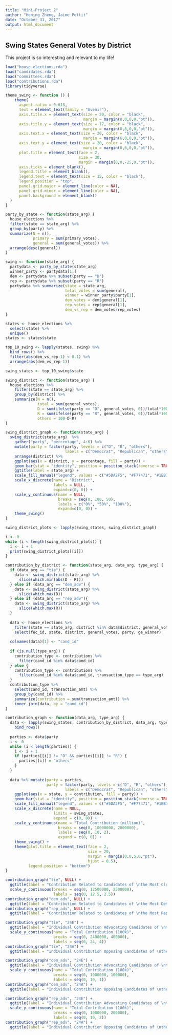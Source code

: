 ```yaml
---
title: "Mini-Project 2"
author: "Hening Zheng, Jaime Pettit"
date: "October 31, 2017"
output: html_document
---
```



## Swing States General Votes by District

This project is so interesting and relevant to my life!

```r
load("house_elections.rda")
load("candidates.rda")
load("committees.rda")
load("contributions.rda")
library(tidyverse)
```

```r
theme_swing <- function () { 
    theme(
      aspect.ratio = 0.618,
      text = element_text(family = "Avenir"),
      axis.title.x = element_text(size = 20, color = "black",
                                  margin = margin(8,0,0,0,"pt")),
      axis.title.y = element_text(size = 17, color = "black",
                                  margin = margin(0,8,0,0,"pt")),
      axis.text.x = element_text(size = 20, color = "black",
                                  margin = margin(6,0,0,0,"pt")),
      axis.text.y = element_text(size = 20, color = "black",
                                  margin = margin(0,6,0,0,"pt")),
      plot.title = element_text(face = 2, 
                                size = 30,
                                margin = margin(0,0,-25,0,"pt")),
      axis.ticks = element_blank(),
      legend.title = element_blank(),
      legend.text = element_text(size = 15, color = "black"),
      legend.position = "top",
      panel.grid.major = element_line(color = NA),
      panel.grid.minor = element_line(color = NA),
      panel.background = element_blank()
  )
}

party_by_state <- function(state_arg) {
  house_elections %>%
  filter(state == state_arg) %>%
  group_by(party) %>%
  summarize(N = n(),
            primary = sum(primary_votes),
            general = sum(general_votes)) %>%
  arrange(desc(general))
}

swing <- function(state_arg) {
  partydata <- party_by_state(state_arg) 
  winner_party <- partydata[1,]
  dem <- partydata %>% subset(party == "D")
  rep <- partydata %>% subset(party == "R")
  partydata %>% summarize(state = state_arg,
                          total_votes = sum(general),
                          winner = winner_party$party[1],
                          dem_votes = dem$general[1],
                          rep_votes = rep$general[1],
                          dem_vs_rep = dem_votes/rep_votes)
}

states <- house_elections %>% 
  select(state) %>%
  unique()
states <- states$state

top_10_swing <- lapply(states, swing) %>%
  bind_rows() %>%
  filter(abs(dem_vs_rep-1) < 0.1) %>%
  arrange(abs(dem_vs_rep-1))

swing_states <- top_10_swing$state

swing_district <- function(state_arg) {
  house_elections %>%
    filter(state == state_arg) %>%
    group_by(district) %>% 
    summarize(N = n(),
              total = sum(general_votes),
              D = sum(ifelse(party == "D", general_votes, 0))/total*100,
              R = sum(ifelse(party == "R", general_votes, 0))/total*100,
              others = 100-D-R)
}

swing_district_graph <- function(state_arg) {
  swing_district(state_arg)  %>%
    gather("party", "percentage", 4:6) %>%
    mutate(party = factor(party, levels = c("D", "R", "others"), 
                          labels = c("Democrat", "Republican", "others"))) %>%
    arrange(district) %>%
    ggplot(aes(x = district, y = percentage, fill = party)) +
    geom_bar(stat = "identity", position = position_stack(reverse = TRUE)) +
    ggtitle(label = state_arg) +
    scale_fill_manual("legend", values = c("#5DA2F5", "#F77471", "#1EB742")) +
    scale_x_discrete(name = "District",
                     labels = NULL,
                     expand=c(0, 0)) +
    scale_y_continuous(name = NULL,
                       breaks = seq(0, 100, 50),
                       labels = c("0%", "50%", "100%"),
                       expand=c(0, 0)) +
    theme_swing()
}

swing_district_plots <- lapply(swing_states, swing_district_graph)

i <- 0
while (i < length(swing_district_plots)) {
  i <- i + 1
  print(swing_district_plots[[i]])  
}

contribution_by_district <- function(state_arg, data_arg, type_arg) {
  if (data_arg == "tie") {
    data <- swing_district(state_arg) %>%
      slice(which.min(abs(D - R)))
  } else if (data_arg == "dem_adv") {
    data <- swing_district(state_arg) %>%
      slice(which.max(D))
  } else if (data_arg == "rep_adv"){
    data <- swing_district(state_arg) %>%
      slice(which.max(R))
  } 
  
  data <- house_elections %>%
    filter(state == state_arg, district %in% data$district, general_votes != 0) %>%
    select(fec_id, state, district, general_votes, party, ge_winner)
  
  colnames(data)[1] <- "cand_id"
  
  if (is.null(type_arg)) {
    contribution_type <- contributions %>%
      filter(cand_id %in% data$cand_id)
  } else {
    contribution_type <- contributions %>%
      filter(cand_id %in% data$cand_id, transaction_type == type_arg)
  }
  contribution_type %>%
    select(cand_id, transaction_amt) %>%
    group_by(cand_id) %>%
    summarize(contribution = sum(transaction_amt)) %>%
    inner_join(data, by = "cand_id")
}

contribution_graph <- function(data_arg, type_arg) {
  data <- lapply(swing_states, contribution_by_district, data_arg, type_arg) %>%
    bind_rows()
  
  parties <- data$party
  i <- 0
  while (i < length(parties)) {
    i <- i + 1
    if (parties[[i]] != "D" && parties[[i]] != "R") {
      parties[[i]] = "others"
    }
  }
  
  data %>% mutate(party = parties,
                  party = factor(party, levels = c("D", "R", "others"), 
                          labels = c("Democrat", "Republican", "others"))) %>%
    ggplot(aes(x = state, y = contribution, fill = party)) +
    geom_bar(stat = "identity", position = position_stack(reverse = TRUE)) +
    scale_fill_manual("legend", values = c("#5DA2F5", "#F77471", "#1EB742")) +
    scale_x_discrete(name = NULL,
                     limits = swing_states,
                     expand = c(0, 0)) +
    scale_y_continuous(name = "Total Contribution (million)",
                       breaks = seq(0, 10000000, 2000000),
                       labels = seq(0, 10, 2),
                       expand = c(0, 0)) +
    theme_swing() +
    theme(plot.title = element_text(face = 2, 
                                    size = 20,
                                    margin = margin(0,0,5,0,"pt"),
                                    hjust = 0.5),
          legend.position = "bottom")
}

contribution_graph("tie", NULL) +
  ggtitle(label = "Contribution Related to Candidates of \nthe Most Closely Tied District \nin Each Swing State") +
  scale_y_continuous(breaks = seq(0, 12500000, 2500000),
                     labels = seq(0, 12.5, 2.5)) 
contribution_graph("dem_adv", NULL) +
  ggtitle(label = "Contribution Related to Candidates of \nthe Most Democrat-Advantaged District \nin Each Swing State")
contribution_graph("rep_adv", NULL) +
  ggtitle(label = "Contribution Related to Candidates of \nthe Most Republican-Advantaged District \nin Each Swing State")

contribution_graph("tie", "24E") +
  ggtitle(label = "Individual Contribution Advocating Candidates of \nthe Most Closely Tied District \nin Each Swing State") +
  scale_y_continuous(name = "Total Contribution (100k)",
                     breaks = seq(0, 2400000, 400000),
                     labels = seq(0, 24, 4))
contribution_graph("tie", "24A") +
  ggtitle(label = "Individual Contribution Opposing Candidates of \nthe Most Closely Tied District \nin Each Swing State")

contribution_graph("dem_adv", "24E") +
  ggtitle(label = "Individual Contribution Advocating Candidates of \nthe Most Democrat-Advantaged District \nin Each Swing State") +
  scale_y_continuous(name = "Total Contribution (100k)",
                     breaks = seq(0, 1000000, 100000),
                     labels = seq(0, 10, 1))
contribution_graph("dem_adv", "24A") +
  ggtitle(label = "Individual Contribution Opposing Candidates of \nthe Most Democrat-Advantaged District \nin Each Swing State")

contribution_graph("rep_adv", "24E") +
  ggtitle(label = "Individual Contribution Advocating Candidates of \nthe Most Republican-Advantaged District \nin Each Swing State") +
  scale_y_continuous(name = "Total Contribution (100k)",
                     breaks = seq(0, 1000000, 200000),
                     labels = seq(0, 10, 2))
contribution_graph("rep_adv", "24A") +
  ggtitle(label = "Individual Contribution Opposing Candidates of \nthe Most Republican-Advantaged District \nin Each Swing State")

```
  